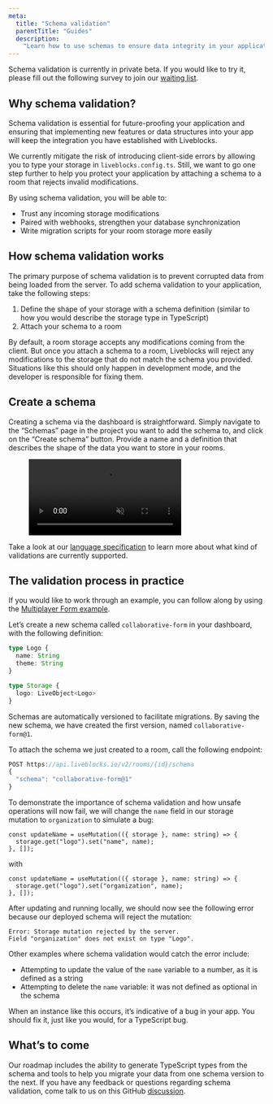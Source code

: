 ```yaml
---
meta:
  title: "Schema validation"
  parentTitle: "Guides"
  description:
    "Learn how to use schemas to ensure data integrity in your application"
---
```


<Banner title="Private beta">

Schema validation is currently in private beta. If you would like to try it,
please fill out the following survey to join our
[waiting list](https://docs.google.com/forms/d/197IrpiyeqlJo9xOCOfzwdcwBIk6nisk9pToJe3st3Ng/viewform).

</Banner>

## Why schema validation?

Schema validation is essential for future-proofing your application and ensuring
that implementing new features or data structures into your app will keep the
integration you have established with Liveblocks.

We currently mitigate the risk of introducing client-side errors by allowing you
to type your storage in `liveblocks.config.ts`. Still, we want to go one step
further to help you protect your application by attaching a schema to a room
that rejects invalid modifications.

By using schema validation, you will be able to:

- Trust any incoming storage modifications
- Paired with webhooks, strengthen your database synchronization
- Write migration scripts for your room storage more easily

## How schema validation works

The primary purpose of schema validation is to prevent corrupted data from being
loaded from the server. To add schema validation to your application, take the
following steps:

1. Define the shape of your storage with a schema definition (similar to how you
   would describe the storage type in TypeScript)
2. Attach your schema to a room

By default, a room storage accepts any modifications coming from the client. But
once you attach a schema to a room, Liveblocks will reject any modifications to
the storage that do not match the schema you provided. Situations like this
should only happen in development mode, and the developer is responsible for
fixing them.

## Create a schema

Creating a schema via the dashboard is straightforward. Simply navigate to the
“Schemas” page in the project you want to add the schema to, and click on the
“Create schema” button. Provide a name and a definition that describes the shape
of the data you want to store in your rooms.

<Figure>
  <video autoPlay loop muted playsInline>
    <source
      src="/images/docs/schema-validation/create-schema-dashboard.mp4"
      type="video/mp4"
    />
  </video>
</Figure>

<Banner title="Schema language specification">

Take a look at our
[language specification](/docs/guides/schema-validation/language) to learn more
about what kind of validations are currently supported.

</Banner>

## The validation process in practice

If you would like to work through an example, you can follow along by using the
[Multiplayer Form example](/examples/multiplayer-form/nextjs).

Let’s create a new schema called `collaborative-form` in your dashboard, with
the following definition:

```ts
type Logo {
  name: String
  theme: String
}

type Storage {
  logo: LiveObject<Logo>
}
```

Schemas are automatically versioned to facilitate migrations. By saving the new
schema, we have created the first version, named `collaborative-form@1`.

To attach the schema we just created to a room, call the following endpoint:

```ts
POST https://api.liveblocks.io/v2/rooms/{id}/schema
{
  "schema": "collaborative-form@1"
}
```

To demonstrate the importance of schema validation and how unsafe operations
will now fail, we will change the `name` field in our storage mutation to
`organization` to simulate a bug:

```tsx file="index.tsx"
const updateName = useMutation(({ storage }, name: string) => {
  storage.get("logo").set("name", name);
}, []);
```

with

```tsx file="index.tsx"
const updateName = useMutation(({ storage }, name: string) => {
  storage.get("logo").set("organization", name);
}, []);
```

After updating and running locally, we should now see the following error
because our deployed schema will reject the mutation:

```
Error: Storage mutation rejected by the server.
Field "organization" does not exist on type "Logo".
```

Other examples where schema validation would catch the error include:

- Attempting to update the value of the `name` variable to a number, as it is
  defined as a string
- Attempting to delete the `name` variable: it was not defined as optional in
  the schema

When an instance like this occurs, it’s indicative of a bug in your app. You
should fix it, just like you would, for a TypeScript bug.

## What’s to come

Our roadmap includes the ability to generate TypeScript types from the schema
and tools to help you migrate your data from one schema version to the next. If
you have any feedback or questions regarding schema validation, come talk to us
on this GitHub [discussion](TODO).
